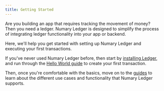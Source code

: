 ```yaml
---
title: Getting Started
---
```



Are you building an app that requires tracking the movement of money? Then you need a ledger. Numary Ledger is designed to simplify the process of integrating ledger functionality into your app or backend.

Here, we'll help you get started with setting up Numary Ledger and executing your first transactions.

<!-- a happy graphic here! -->

If you've never used Numary Ledger before, then start by [installing Ledger](installation), and run through the [Hello World guide](hello-world) to create your first transaction.

Then, once you're comfortable with the basics, move on to the [guides](/oss/ledger/guides/) to learn about the different use cases and functionality that Numary Ledger supports.

<DocCardList items={useCurrentSidebarCategory().items}/>
